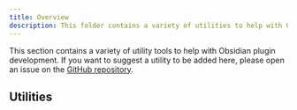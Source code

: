 ```yaml
---
title: Overview
description: This folder contains a variety of utilities to help with Obsidian plugin development.
---
```



This section contains a variety of utility tools to help with Obsidian plugin development.
If you want to suggest a utility to be added here, please open an issue on the [GitHub repository](https://github.com/Fevol/obsidian-notes/issues).


## Utilities

<CardGrid stagger>
    <LinkCardIcon
        icon="seti:favicon"
        title="Icons"
        href="/obsidian-dev-notes/utils/icons"
        description="Search for Obsidian icons by their identifier, version, ..."
    />
</CardGrid>
